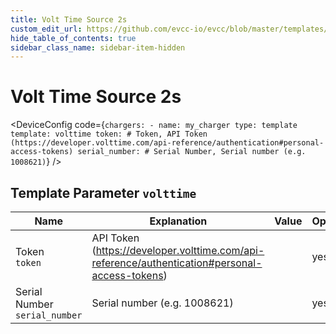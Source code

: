 ```yaml
---
title: Volt Time Source 2s
custom_edit_url: https://github.com/evcc-io/evcc/blob/master/templates/definition/charger/volttime.yaml
hide_table_of_contents: true
sidebar_class_name: sidebar-item-hidden
---
```



# Volt Time Source 2s

<div className="device-detail-container">
  <div className="device-detail-content">
    <DeviceFeatures features="sponsorship" />

<DeviceConfig code={`chargers:
    - name: my_charger
      type: template
      template: volttime
      token: # Token, API Token (https://developer.volttime.com/api-reference/authentication#personal-access-tokens)
      serial_number: # Serial Number, Serial number (e.g. 1008621)`}  />
  </div>
  <div className="device-detail-icon">
    <evcc-icon
      type="charger"
      name="volt-time-source-2s"
      size="400px"
      alt="Volt Time Source 2s"
      className="device-detail-icon-img"
    ></evcc-icon>
  </div>
</div>

## Template Parameter `volttime`

| Name | Explanation | Value | Optional |
|-----------|-------------|-------|----------|
| Token<br/>`token` | API Token (https://developer.volttime.com/api-reference/authentication#personal-access-tokens) |  | yes |
| Serial Number<br/>`serial_number` | Serial number (e.g. 1008621) |  | yes |

<SponsorshipRequired />


